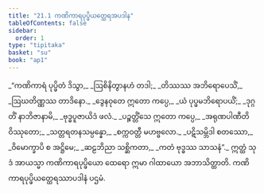 ```yaml
---
title: "21.1 ကဏိကာရပုပ္ဖိယတ္ထေရအပဒါန"
tableOfContents: false
sidebar:
  order: 1
type: "tipitaka"
basket: "su"
book: "ap1"
---
```



<DynamicBreadcrumb />

<Division number="1" book="ap1" e="ch" v="20" p="227">

<Paragraph number="2750" type="verses" book="ap1">
_“ကဏိကာရံ ပုပ္ဖိတံ ဒိသွာ,_  
_ဩစိနိတွာနဟံ တဒါ;_  
_တိဿဿ အဘိရောပေသိံ,_  
_ဩဃတိဏ္ဏဿ တာဒိနော._  

</Paragraph>

</Division>
<Division number="2" book="ap1" e="ch" v="20" p="227">

<Paragraph number="2751" type="verses" book="ap1">
_ဒွေနဝုတေ ဣတော ကပ္ပေ,_  
_ယံ ပုပ္ဖမဘိရောပယိံ;_  
_ဒုဂ္ဂတိံ နာဘိဇာနာမိ,_  
_ဗုဒ္ဓပူဇာယိဒံ ဖလံ._  

</Paragraph>

</Division>
<Division number="3" book="ap1" e="ch" v="20" p="227">

<Paragraph number="2752" type="verses" book="ap1">
_ပဉ္စတ္တိံသေ ဣတော ကပ္ပေ,_  
_အရုဏပါဏီတိ ဝိဿုတော;_  
_သတ္တရတနသမ္ပန္နော,_  
_စက္ကဝတ္တီ မဟဗ္ဗလော._  

</Paragraph>

</Division>
<Division number="4" book="ap1" e="ch" v="20" p="227">

<Paragraph number="2753" type="verses" book="ap1">
_ပဋိသမ္ဘိဒါ စတဿော,_  
_ဝိမောက္ခာပိ စ အဋ္ဌိမေ;_  
_ဆဠဘိညာ သစ္ဆိကတာ,_  
_ကတံ ဗုဒ္ဓဿ သာသနံ”._  

</Paragraph>

<Paragraph number="2754" book="ap1">
ဣတ္ထံ သုဒံ အာယသ္မာ ကဏိကာရပုပ္ဖိယော ထေရော ဣမာ ဂါထာယော အဘာသိတ္ထာတိ.

</Paragraph>
</Division>

<Paragraph number="2755" type="center" book="ap1">
ကဏိကာရပုပ္ဖိယတ္ထေရဿာပဒါနံ ပဌမံ.
</Paragraph>